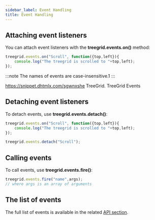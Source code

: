 ```yaml
---
sidebar_label: Event Handling
title: Event Handling
---
```



          

## Attaching event listeners

You can attach event listeners with the <strong>treegrid.events.on()</strong> method:

~~~js
treegrid.events.on("Scroll", function({top,left}){
    console.log("The treegrid is scrolled to "+top,left);
});
~~~

:::note
The names of events are case-insensitive.1
:::

https://snippet.dhtmlx.com/sgwnxshe	TreeGrid. TreeGrid Events

## Detaching event listeners

To detach events, use <strong>treegrid.events.detach()</strong>:

~~~js
treegrid.events.on("Scroll", function({top,left}){
    console.log("The treegrid is scrolled to "+top,left);
});

treegrid.events.detach("Scroll");
~~~

## Calling events

To call events, use <strong>treegrid.events.fire()</strong>:

~~~js
treegrid.events.fire("name",args);
// where args is an array of arguments
~~~

## The list of events

The full list of events is available in the related [API section](/treegrid/api/refs/treegrid_events).

